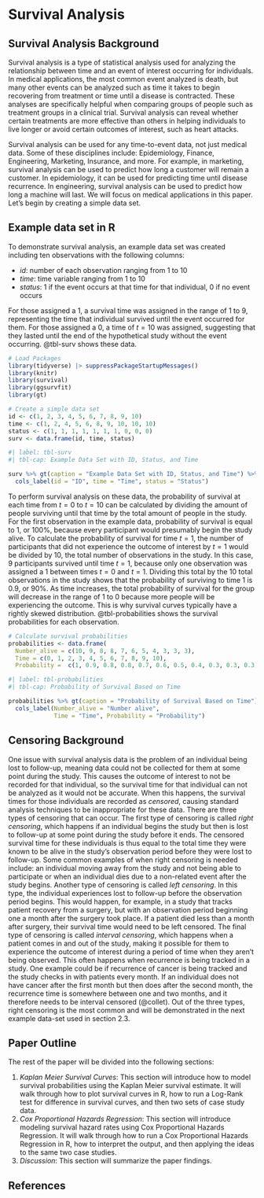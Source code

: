 # Survival Analysis

## Survival Analysis Background

Survival analysis is a type of statistical analysis used for analyzing the relationship between time and an event of interest occurring for individuals. In medical applications, the most common event analyzed is death, but many other events can be analyzed such as time it takes to begin recovering from treatment or time until a disease is contracted. These analyses are specifically helpful when comparing groups of people such as treatment groups in a clinical trial. Survival analysis can reveal whether certain treatments are more effective than others in helping individuals to live longer or avoid certain outcomes of interest, such as heart attacks.

Survival analysis can be used for any time-to-event data, not just medical data. Some of these disciplines include: Epidemiology, Finance, Engineering, Marketing, Insurance, and more. For example, in marketing, survival analysis can be used to predict how long a customer will remain a customer. In epidemiology, it can be used for predicting time until disease recurrence. In engineering, survival analysis can be used to predict how long a machine will last. We will focus on medical applications in this paper. Let's begin by creating a simple data set.

## Example data set in R

To demonstrate survival analysis, an example data set was created including ten observations with the following columns:

-   $id$: number of each observation ranging from 1 to 10
-   $time$: time variable ranging from 1 to 10
-   $status$: 1 if the event occurs at that time for that individual, 0 if no event occurs

For those assigned a 1, a survival time was assigned in the range of 1 to 9, representing the time that individual survived until the event occurred for them. For those assigned a 0, a time of $t = 10$ was assigned, suggesting that they lasted until the end of the hypothetical study without the event occurring. @tbl-surv shows these data.

```r
# Load Packages
library(tidyverse) |> suppressPackageStartupMessages()
library(knitr)
library(survival)
library(ggsurvfit)
library(gt)
```

```r
# Create a simple data set
id <- c(1, 2, 3, 4, 5, 6, 7, 8, 9, 10)
time <- c(1, 2, 4, 5, 6, 8, 9, 10, 10, 10)
status <- c(1, 1, 1, 1, 1, 1, 1, 0, 0, 0)
surv <- data.frame(id, time, status)
```

```r
#| label: tbl-surv
#| tbl-cap: Example Data Set with ID, Status, and Time

surv %>% gt(caption = "Example Data Set with ID, Status, and Time") %>%
  cols_label(id = "ID", time = "Time", status = "Status") 
```

To perform survival analysis on these data, the probability of survival at each time from $t = 0$ to $t = 10$ can be calculated by dividing the amount of people surviving until that time by the total amount of people in the study. For the first observation in the example data, probability of survival is equal to 1, or 100%, because every participant would presumably begin the study alive. To calculate the probability of survival for time $t = 1$, the number of participants that did not experience the outcome of interest by $t = 1$ would be divided by 10, the total number of observations in the study. In this case, 9 participants survived until time $t = 1$, because only one observation was assigned a 1 between times $t = 0$ and $t = 1$. Dividing this total by the 10 total observations in the study shows that the probability of surviving to time 1 is 0.9, or 90%. As time increases, the total probability of survival for the group will decrease in the range of 1 to 0 because more people will be experiencing the outcome. This is why survival curves typically have a rightly skewed distribution. @tbl-probabilities shows the survival probabilities for each observation.

```r
# Calculate survival probabilities
probabilities <- data.frame(
  Number_alive = c(10, 9, 8, 8, 7, 6, 5, 4, 3, 3, 3),
  Time = c(0, 1, 2, 3, 4, 5, 6, 7, 8, 9, 10),
  Probability =  c(1, 0.9, 0.8, 0.8, 0.7, 0.6, 0.5, 0.4, 0.3, 0.3, 0.3))
```

```r
#| label: tbl-probabilities
#| tbl-cap: Probability of Survival Based on Time

probabilities %>% gt(caption = "Probability of Survival Based on Time") %>%
  cols_label(Number_alive = "Number alive", 
             Time = "Time", Probability = "Probability") 
```

## Censoring Background

One issue with survival analysis data is the problem of an individual being lost to follow-up, meaning data could not be collected for them at some point during the study. This causes the outcome of interest to not be recorded for that individual, so the survival time for that individual can not be analyzed as it would not be accurate. When this happens, the survival times for those individuals are recorded as *censored*, causing standard analysis techniques to be inappropriate for these data. There are three types of censoring that can occur. The first type of censoring is called *right censoring*, which happens if an individual begins the study but then is lost to follow-up at some point during the study before it ends. The censored survival time for these individuals is thus equal to the total time they were known to be alive in the study's observation period before they were lost to follow-up. Some common examples of when right censoring is needed include: an individual moving away from the study and not being able to participate or when an individual dies due to a non-related event after the study begins. Another type of censoring is called *left censoring*. In this type, the individual experiences lost to follow-up before the observation period begins. This would happen, for example, in a study that tracks patient recovery from a surgery, but with an observation period beginning one a month after the surgery took place. If a patient died less than a month after surgery, their survival time would need to be left censored. The final type of censoring is called *interval censoring*, which happens when a patient comes in and out of the study, making it possible for them to experience the outcome of interest during a period of time when they aren't being observed. This often happens when recurrence is being tracked in a study. One example could be if recurrence of cancer is being tracked and the study checks in with patients every month. If an individual does not have cancer after the first month but then does after the second month, the recurrence time is somewhere between one and two months, and it therefore needs to be interval censored (@collet). Out of the three types, right censoring is the most common and will be demonstrated in the next example data-set used in section 2.3.

## Paper Outline

The rest of the paper will be divided into the following sections:

1.  *Kaplan Meier Survival Curves*: This section will introduce how to model survival probabilities using the Kaplan Meier survival estimate. It will walk through how to plot survival curves in R, how to run a Log-Rank test for difference in survival curves, and then two sets of case study data.
2.  *Cox Proportional Hazards Regression*: This section will introduce modeling survival hazard rates using Cox Proportional Hazards Regression. It will walk through how to run a Cox Proportional Hazards Regression in R, how to interpret the output, and then applying the ideas to the same two case studies.
3.  *Discussion*: This section will summarize the paper findings.

## References
